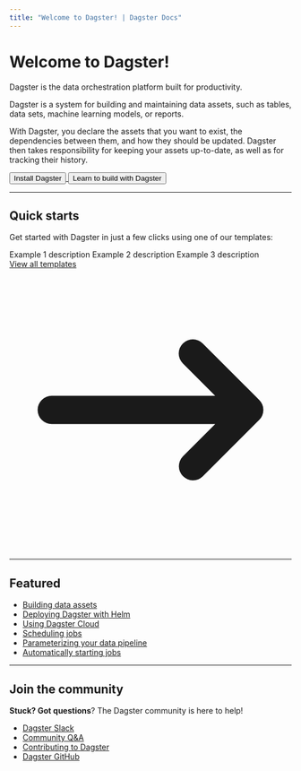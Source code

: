 ```yaml
---
title: "Welcome to Dagster! | Dagster Docs"
---
```


# Welcome to Dagster!

<p className="text-2xl mt-0 text-gray-500 tracking-tight font-light">
  Dagster is the data orchestration platform built for productivity.
</p>

Dagster is a system for building and maintaining data assets, such as tables, data sets, machine learning models, or reports.

With Dagster, you declare the assets that you want to exist, the dependencies between them, and how they should be updated. Dagster then takes responsibility for keeping your assets up-to-date, as well as for tracking their history.

<div className="inline-flex flex-row space-x-4">
    <a href="/getting-started/installation">
      <button className="py-1 px-4 rounded-lg bg-gable-green text-white hover:bg-transparent hover:text-gable-green hover: border hover:border-gable-green">
        Install Dagster
      </button>
    </a>
    <a href="/building">
      <button className="py-1 px-4 rounded-lg bg-transparent border text-gray-500 hover:text-gray-700 hover:bg-gray-100 hover:border-gray-300">
        Learn to build with Dagster
      </button>
    </a>
</div>

---

## Quick starts

Get started with Dagster in just a few clicks using one of our templates:

<div class="flex flex-row justify-center">
  <div class="grid md:grid-cols-3 grid-flow-row gap-4">
    <ExampleItem
      title="dbt + Dagster"
      hrefCloud="#TODO"
      hrefCode="examples/to_do"
    >
      Example 1 description
    </ExampleItem>
    <ExampleItem
      title="Hacker News"
      hrefCloud="#TODO"
      hrefCode="examples/to_do"
    >
      Example 2 description
    </ExampleItem>
    <ExampleItem
      title="Bollinger"
      hrefCloud="#TODO"
      hrefCode="examples/to_do"
    >
      Example 3 description
    </ExampleItem>
  </div>
</div>

<div style={{
    textAlign: 'right',
}}>
<a class="border-t-2 border-transparent pt-4 pl-1 inline-flex items-center text-sm md:text-base font-medium text-gray-500 dark:text-gray-200 hover:text-gray-700 hover:border-gray-300" href="/examples">View all templates<svg class="ml-3 h-5 w-5 text-gray-400" xmlns="http://www.w3.org/2000/svg" viewBox="0 0 20 20" fill="currentColor" aria-hidden="true"><path fill-rule="evenodd" d="M12.293 5.293a1 1 0 011.414 0l4 4a1 1 0 010 1.414l-4 4a1 1 0 01-1.414-1.414L14.586 11H3a1 1 0 110-2h11.586l-2.293-2.293a1 1 0 010-1.414z" clip-rule="evenodd"></path></svg></a>
</div>

---

## Featured

<div class="category-container">
  <div class="category-inner-container">
    <ul class="article-list">
      <li style={{
        marginTop: 0,
    }}>
        <a href="/building/understanding-dagster/assets/software-defined-assets">
          Building data assets
        </a>
      </li>
      <li>
        <a href="/deployment/open-source/kubernetes/deploying-with-helm">
          Deploying Dagster with Helm
        </a>
      </li>
      <li>
        <a href="/deployment/cloud">
            Using Dagster Cloud
        </a>
      </li>
      <li>
        <a href="/building/understanding-dagster/partitions-schedules-sensors/schedules">
          Scheduling jobs
        </a>
      </li>
      <li>
        <a href="/building/understanding-dagster/configuration/configuration">
          Parameterizing your data pipeline
        </a>
      </li>
      <li>
        <a href="/building/understanding-dagster/partitions-schedules-sensors/sensors">
          Automatically starting jobs
        </a>
      </li>
    </ul>
  </div>
</div>

---

## Join the community

**Stuck? Got questions**? The Dagster community is here to help!

<div class="category-container">
  <div class="category-inner-container">
    <ul class="article-list">
      <li style={{
        marginTop: 0,
    }}>
        <a href="https://dagster-slackin.herokuapp.com/">
          Dagster Slack
        </a>
      </li>
      <li>
        <a href="https://github.com/dagster-io/dagster/discussions">
          Community Q&A
        </a>
      </li>
      <li>
        <a href="/community/contributing">
            Contributing to Dagster
        </a>
      </li>
      <li>
        <a href="https://github.com/dagster-io/dagster">
          Dagster GitHub
        </a>
      </li>
    </ul>
  </div>
</div>
